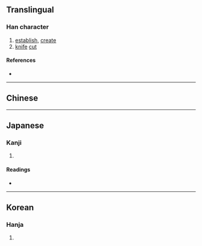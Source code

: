 {{also|創|剏}}
{{character info/new}}
==Translingual==

===Han character===
{{Han char|rn=18|rad=刀|as=08|sn=10|four=|canj=TTSHC,TTSHI,XXTTS|ids=⿰并刅}}

# [[establish]], [[create]]
# [[knife]] [[cut]]

====References====
* {{Han ref|kx=0141.090|dkj=02040|hdz=10343.040|uh=5259|ud=21081}}

----

==Chinese==
{{zh-see|創|v}}

----

==Japanese==

===Kanji===
{{ja-kanji|grade=|rs=刀08}}

# {{rfdef|ja|sort=刀08}}

====Readings====
* {{ja-readings|on=[[そう]] (sō)|kun=[[きず]] (kizu), [[はじめる]] (hajimeru)}}

----

==Korean==

===Hanja===
{{ko-hanja|hangeul=창|rv=chang|mr=ch'ang}}

# {{rfdef|ko|sort=刀08}}